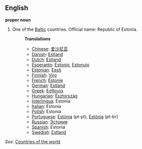 ==English==

'''proper noun'''

# One of the [[Baltic]] countries. Official name: Republic of Estonia.
#:'''Translations'''
#:*[[Chinese]]: [[爱沙尼亚]]
#:*[[Danish]]: [[Estland]]
#:*[[Dutch]]: [[Estland]]
#:*[[Esperanto]]: [[Estonio]], [[Estonujo]]
#:*[[Estonian]]: [[Eesti]]
#:*[[Finnish]]: [[Viro]]
#:*[[French]]: [[Estonie]]
#:*[[German]]: [[Estland]]
#:*[[Greek]]: [[Εσθονία]]
#:*[[Hungarian]]: [[Észtország]]
#:*[[Interlingua]]: Estonia
#:*[[Italian]]: Estonia
#:*[[Polish]]: Estonia
#:*[[Portuguese]]: [[Estónia]] (pt-pt), [[Estônia]] (pt-br)
#:*[[Russian]]: [[Эстония]]
#:*[[Spanish]]: Estonia
#:*[[Swedish]]: [[Estland]]

''See:'' [[Countries of the world]]